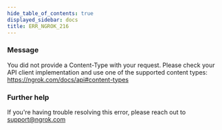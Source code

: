 ```yaml
---
hide_table_of_contents: true
displayed_sidebar: docs
title: ERR_NGROK_216
---
```




### Message

You did not provide a Content-Type with your request. Please check your API client implementation and use one of the supported content types: https://ngrok.com/docs/api#content-types

<ErrorDetails error="err_ngrok_216" />

### Further help

If you're having trouble resolving this error, please reach out to [support@ngrok.com](mailto:support@ngrok.com?subject=Help%20with%20ERR_NGROK_216)
